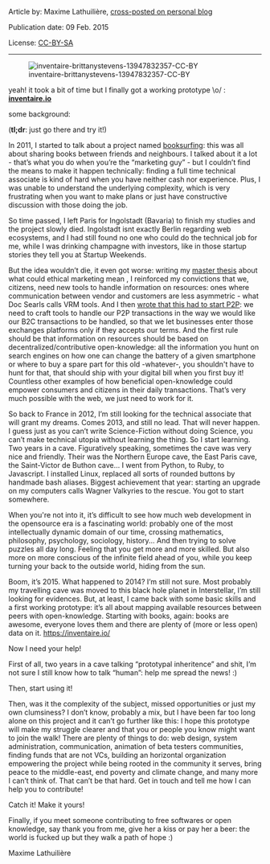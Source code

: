 <!-- LANG:EN, title="Mapping resources using open knowledge: starting with books!"-->

Article by: Maxime Lathuilière, [https://maxlath.eu/articles/mapping-resources-using-open-knowledge/ cross-posted on personal blog]

Publication date: 09 Feb. 2015

License: [https://creativecommons.org/licenses/by-sa/4.0/ CC-BY-SA]

<hr>

[[File:https://maxlath.eu/assets/img/inventaire-brittanystevens-13947832357-CC-BY.jpg|inventaire-brittanystevens-13947832357-CC-BY]]

yeah! it took a bit of time but I finally got a working prototype \o/ : [https://inventaire.io/ '''inventaire.io''']

some background:

('''tl;dr''': just go there and try it!)

In 2011, I started to talk about a project named [http://booksurfing.tumblr.com/ booksurfing]: this was all about sharing books between friends and neighbours. I talked about it a lot - that’s what you do when you’re the “marketing guy” - but I couldn’t find the means to make it happen technically: finding a full time technical associate is kind of hard when you have neither cash nor experience. Plus, I was unable to understand the underlying complexity, which is very frustrating when you want to make plans or just have constructive discussion with those doing the job.

So time passed, I left Paris for Ingolstadt (Bavaria) to finish my studies and the project slowly died. Ingolstadt isnt exactly Berlin regarding web ecosystems, and I had still found no one who could do the technical job for me, while I was drinking champagne with investors, like in those startup stories they tell you at Startup Weekends.

But the idea wouldn’t die, it even got worse: writing my [https://maxlath.eu/articles/paper-ethical-marketing/ master thesis] about what could ethical marketing mean , I reinforced my convictions that we, citizens, need new tools to handle information on resources: ones where communication between vendor and customers are less asymmetric - what Doc Searls calls VRM tools. And I then [https://maxlath.eu/articles/p2p-rm/ wrote that this had to start P2P]: we need to craft tools to handle our P2P transactions in the way we would like our B2C transactions to be handled, so that we let businesses enter those exchanges platforms only if they accepts our terms. And the first rule should be that information on resources should be based on decentralized/contributive open-knowledge: all the information you hunt on search engines on how one can change the battery of a given smartphone or where to buy a spare part for this old -whatever-, you shouldn't have to hunt for that, that should ship with your digital bill when you first buy it! Countless other examples of how beneficial open-knowledge could empower consumers and citizens in their daily transactions. That’s very much possible with the web, we just need to work for it.

So back to France in 2012, I’m still looking for the technical associate that will grant my dreams. Comes 2013, and still no lead. That will never happen. I guess just as you can’t write Science-Fiction without doing Science, you can’t make technical utopia without learning the thing. So I start learning. Two years in a cave. Figuratively speaking, sometimes the cave was very nice and friendly. Their was the Northern Europe cave, the East Paris cave, the Saint-Victor de Buthon cave… I went from Python, to Ruby, to Javascript. I installed Linux, replaced all sorts of rounded buttons by handmade bash aliases. Biggest achievement that year: starting an upgrade on my computers calls Wagner Valkyries to the rescue. You got to start somewhere.

When you're not into it, it’s difficult to see how much web development in the opensource era is a fascinating world: probably one of the most intellectually dynamic domain of our time, crossing mathematics, philosophy, psychology, sociology, history... And then trying to solve puzzles all day long. Feeling that you get more and more skilled. But also more on more conscious of the infinite field ahead of you, while you keep turning your back to the outside world, hiding from the sun.

Boom, it’s 2015. What happened to 2014? I’m still not sure. Most probably my travelling cave was moved to this black hole planet in Interstellar, I’m still looking for evidences. But, at least, I came back with some basic skills and a first working prototype: it’s all about mapping available resources between peers with open-knowledge. Starting with books, again: books are awesome, everyone loves them and there are plenty of (more or less open) data on it. [[inventaire.io|https://inventaire.io/]]

Now I need your help!

First of all, two years in a cave talking “prototypal inheritence” and shit, I’m not sure I still know how to talk “human”: help me spread the news! :)

Then, start using it!

Then, was it the complexity of the subject, missed opportunities or just my own clumsiness? I don’t know, probably a mix, but I have been far too long alone on this project and it can’t go further like this: I hope this prototype will make my struggle clearer and that you or people you know might want to join the walk! There are plenty of things to do: web design, system administration, communication, animation of beta testers communities, finding funds that are not VCs, building an horizontal organization empowering the project while being rooted in the community it serves, bring peace to the middle-east, end poverty and climate change, and many more I can’t think of. That can’t be that hard. Get in touch and tell me how I can help you to contribute!

Catch it! Make it yours!

Finally, if you meet someone contributing to free softwares or open knowledge, say thank you from me, give her a kiss or pay her a beer: the world is fucked up but they walk a path of hope :)

Maxime Lathuilière

